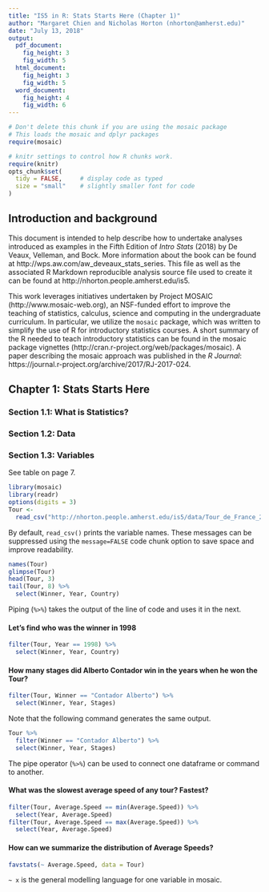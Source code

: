 ```yaml
---
title: "IS5 in R: Stats Starts Here (Chapter 1)"
author: "Margaret Chien and Nicholas Horton (nhorton@amherst.edu)"
date: "July 13, 2018"
output: 
  pdf_document:
    fig_height: 3
    fig_width: 5
  html_document:
    fig_height: 3
    fig_width: 5
  word_document:
    fig_height: 4
    fig_width: 6
---
```



```r
# Don't delete this chunk if you are using the mosaic package
# This loads the mosaic and dplyr packages
require(mosaic)
```

```r
# knitr settings to control how R chunks work.
require(knitr)
opts_chunk$set(
  tidy = FALSE,     # display code as typed
  size = "small"    # slightly smaller font for code
)
```

## Introduction and background 

This document is intended to help describe how to undertake analyses introduced 
as examples in the Fifth Edition of *Intro Stats* (2018) by De Veaux, Velleman, and Bock.
More information about the book can be found at http://wps.aw.com/aw_deveaux_stats_series.  This
file as well as the associated R Markdown reproducible analysis source file used to create it can be found at http://nhorton.people.amherst.edu/is5.

This work leverages initiatives undertaken by Project MOSAIC (http://www.mosaic-web.org), an NSF-funded effort to improve the teaching of statistics, calculus, science and computing in the undergraduate curriculum. In particular, we utilize the `mosaic` package, which was written to simplify the use of R for introductory statistics courses. A short summary of the R needed to teach introductory statistics can be found in the mosaic package vignettes (http://cran.r-project.org/web/packages/mosaic).  A paper describing the mosaic approach was published in the *R Journal*: https://journal.r-project.org/archive/2017/RJ-2017-024.

## Chapter 1: Stats Starts Here

### Section 1.1: What is Statistics?
### Section 1.2: Data
### Section 1.3: Variables

See table on page 7.

```r
library(mosaic)
library(readr)
options(digits = 3)
Tour <- 
  read_csv("http://nhorton.people.amherst.edu/is5/data/Tour_de_France_2016.csv")
```

By default, `read_csv()` prints the variable names. These messages can be suppressed using the `message=FALSE` code chunk option to save space and improve readability. 

```r
names(Tour)
glimpse(Tour)
head(Tour, 3)
tail(Tour, 8) %>%
  select(Winner, Year, Country)
```

Piping (`%>%`) takes the output of the line of code and uses it in the next.  

#### Let's find who was the winner in 1998

```r
filter(Tour, Year == 1998) %>%
  select(Winner, Year, Country)
```

#### How many stages did Alberto Contador win in the years when he won the Tour?

```r
filter(Tour, Winner == "Contador Alberto") %>%
  select(Winner, Year, Stages)
```

Note that the following command generates the same output.

```r
Tour %>%
  filter(Winner == "Contador Alberto") %>%
  select(Winner, Year, Stages)
```

The pipe operator (`%>%`) can be used to connect one dataframe or command to 
another.

#### What was the slowest average speed of any tour?  Fastest?

```r
filter(Tour, Average.Speed == min(Average.Speed)) %>%
  select(Year, Average.Speed)
filter(Tour, Average.Speed == max(Average.Speed)) %>%
  select(Year, Average.Speed)
```

#### How can we summarize the distribution of Average Speeds?

```r
favstats(~ Average.Speed, data = Tour)
```

`~ x` is the general modelling language for one variable in mosaic.  
